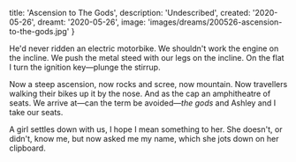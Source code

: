   title: 'Ascension to The Gods',
  description: 'Undescribed',
  created: '2020-05-26',
  dreamt: '2020-05-26',
  image: 'images/dreams/200526-ascension-to-the-gods.jpg'
}

He'd never ridden an electric motorbike.
We shouldn't work the engine on the incline.
We push the metal steed with our legs on the incline.
On the flat I turn the ignition key—plunge the stirrup.

Now a steep ascension, now rocks and scree, now mountain.
Now travellers walking their bikes up it by the nose.
And as the cap an amphitheatre of seats.
We arrive at—can the term be avoided—_the gods_ and Ashley and I take our seats.

A girl settles down with us, I hope I mean something to her.
She doesn't, or didn't, know me, but now asked me my name, which she jots down on her clipboard.


